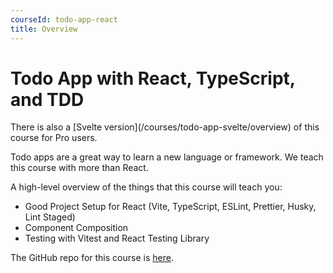 ```yaml
---
courseId: todo-app-react
title: Overview
---
```



# Todo App with React, TypeScript, and TDD

<Callout type='tip'>
	There is also a [Svelte version](/courses/todo-app-svelte/overview) of this
	course for Pro users.
</Callout>

Todo apps are a great way to learn a new language or framework. We teach this course with more than React.

A high-level overview of the things that this course will teach you:

- Good Project Setup for React (Vite, TypeScript, ESLint, Prettier, Husky, Lint Staged)
- Component Composition
- Testing with Vitest and React Testing Library

The GitHub repo for this course is [here](https://github.com/Frontend-Hire/todo-app-react-tdd-typescript).
